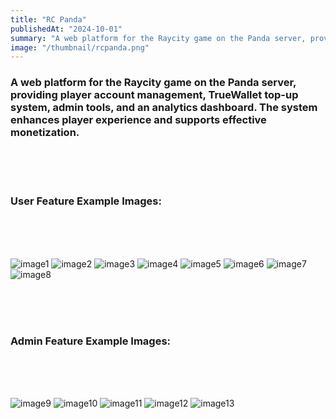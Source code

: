 ```yaml
---
title: "RC Panda"
publishedAt: "2024-10-01"
summary: "A web platform for the Raycity game on the Panda server, providing player account management, TrueWallet top-up system, admin tools, and an analytics dashboard. The system enhances player experience and supports effective monetization."
image: "/thumbnail/rcpanda.png"
---
```



### A web platform for the Raycity game on the Panda server, providing player account management, TrueWallet top-up system, admin tools, and an analytics dashboard. The system enhances player experience and supports effective monetization.

<br /> <br /> <br /> 

### User Feature Example Images:

<br /> <br /> <br /> 

![image1](/projects/rcpanda/1.png)
![image2](/projects/rcpanda/2.png)
![image3](/projects/rcpanda/3.png)
![image4](/projects/rcpanda/4.png)
![image5](/projects/rcpanda/5.png)
![image6](/projects/rcpanda/6.png)
![image7](/projects/rcpanda/7.png)
![image8](/projects/rcpanda/8.png)

<br /> <br /> <br /> 

### Admin Feature Example Images:

<br /> <br /> <br /> 

![image9](/projects/rcpanda/9.png)
![image10](/projects/rcpanda/10.png)
![image11](/projects/rcpanda/11.png)
![image12](/projects/rcpanda/12.png)
![image13](/projects/rcpanda/13.png)
